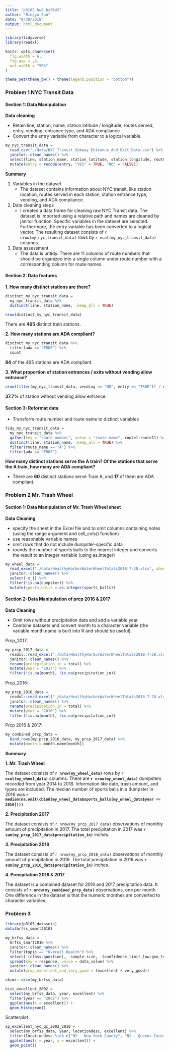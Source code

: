 ```yaml
---
title: "p8105_hw2_bs3142"
author: "Bingyu Sun"
date: "9/30/2018"
output: html_document
---
```


```r
library(tidyverse)
library(readxl)

knitr::opts_chunk$set(
  fig.width = 6,
  fig.asp = .6,
  out.width = "90%"
)

theme_set(theme_bw() + theme(legend.position = "bottom"))
```

### Problem 1    NYC Transit Data


#### Section 1: Data Manipulation

**Data cleaning**

  * Retain line, station, name, station latitude / longitude, routes served, entry, vending, entrance type, and ADA compliance
  * Convert the entry variable from character to a logical variable 
    
```r
my_nyc_transit_data = 
  read_csv("./data/NYC_Transit_Subway_Entrance_And_Exit_Data.csv") %>%
  janitor::clean_names() %>%
  select(line, station_name, station_latitude, station_longitude, route1:route11, entry, vending, entrance_type, ada) %>%
  mutate(entry = recode(entry, "YES" = TRUE, "NO" = FALSE))
```


**Summary**

1. Variables in the dataset
    * The dataset contains information about NYC transit, like station location, routes served in each station, station entrance type, vending, and ADA compliance. 
2. Data cleaning steps
    * I created a data frame for cleaning raw NYC Transit data. The dataset is imported using a relative path and names are cleaned by janitor function. Specific variables in the dateset are selected. Furthermore, the entry variable has been converted to a logical vector. The resulting dataset consists of `r nrow(my_nyc_transit_data)` rows by `r ncol(my_nyc_transit_data)` columns.
3. Data assessment
    * The data is untidy. There are 11 columns of route numbers that should be organized into a single column under route number with a corresponding column for route names.



#### Section 2: Data features

**1. How many distinct stations are there?**

```r
distinct_my_nyc_transit_data = 
  my_nyc_transit_data %>%
  distinct(line, station_name, .keep_all = TRUE)

nrow(distinct_my_nyc_transit_data)
```

There are **465** distinct train stations.

**2. How many stations are ADA compliant?**

```r
distinct_my_nyc_transit_data %>%
  filter(ada == "TRUE") %>%
  count
```

**84** of the 465 stations are ADA compliant.

**3. What proportion of station entrances / exits without vending allow entrance?**

```r
nrow(filter(my_nyc_transit_data, vending == "NO", entry == "TRUE")) / nrow(filter(my_nyc_transit_data, vending == "NO"))
```

**37.7%** of station without vending allow entrance.



#### Section 3: Reformat data


* Transform route number and route name to distinct variables 

```r
tidy_my_nyc_transit_data =
  my_nyc_transit_data %>%
  gather(key = "route_number", value = "route_name", route1:route11) %>%
  distinct(line, station_name, .keep_all = TRUE) %>%
  filter(route_name == "A") %>%
  filter(ada == "TRUE")
```

**How many distinct stations serve the A train? Of the stations that serve the A train, how many are ADA compliant?**

* There are **60** distinct stations serve Train A, and **17** of them are ADA compliant.


### Problem 2 Mr. Trash Wheel

#### Section 1: Data Manipulation of Mr. Trash Wheel sheet

**Data Cleaning**

* specify the sheet in the Excel file and to omit columns containing notes (using the range argument and cell_cols() function)
* use reasonable variable names
* omit rows that do not include dumpster-specific data
* rounds the number of sports balls to the nearest integer and converts the result to an integer variable (using as.integer)

```r
my_wheel_data =
  read_excel("./data/HealthyHarborWaterWheelTotals2018-7-28.xlsx", sheet = 1, range = cell_cols("Dumpster:Homes Powered")) %>%
  janitor::clean_names() %>%
  select(-x_1) %>%
  filter(!is.na(dumpster)) %>%
  mutate(sports_balls = as.integer(sports_balls))
```

#### Section 2: Data Manipulation of prcp 2016 & 2017

**Data Cleaning**

* Omit rows without precipitation data and add a variable year.
* Combine datasets and convert month to a character variable (the variable month.name is built into R and should be useful).

Prcp_2017:

```r
my_prcp_2017_data = 
  readxl::read_excel("./data/HealthyHarborWaterWheelTotals2018-7-28.xlsx", sheet = 4, skip = 1) %>%
  janitor::clean_names() %>%
  rename(precipitation_in = total) %>%
  mutate(year = "2017") %>%
  filter(!is.na(month), !is.na(precipitation_in))
```

Prcp_2016:

```r
my_prcp_2016_data =
  readxl::read_excel("./data/HealthyHarborWaterWheelTotals2018-7-28.xlsx", sheet = 5, skip = 1) %>%
  janitor::clean_names() %>%
  rename(precipitation_in = total) %>%
  mutate(year = "2016") %>%
  filter(!is.na(month), !is.na(precipitation_in))
```

Prcp 2016 & 2017:

```r
my_combined_prcp_data =
  bind_rows(my_prcp_2016_data, my_prcp_2017_data) %>%
  mutate(month = month.name[month])
```

**Summary**

**1. Mr. Trash Wheel**

The dataset consists of **`r nrow(my_wheel_data)`** rows by **`r ncol(my_wheel_data)`** columns. There are **`r nrow(my_wheel_data)`** dumpsters recorded from year 2014 to 2018. Information like date, trash amount, and types are included. The median number of sports balls in a dumpster in 2016 was **`r median(na.omit(cbind(my_wheel_data$sports_balls[my_wheel_data$year == 2016])))`**.

**2. Precipitation 2017**

The dataset consists of `r nrow(my_prcp_2017_data)` observations of monthly amount of precipitation in 2017. The total precipitation in 2017 was **`r sum(my_prcp_2017_data$precipitation_in)`** inches.

**3. Precipitation 2016**

The dataset consists of `r nrow(my_prcp_2016_data)` observations of monthly amount of precipitation in 2016. The total precipitation in 2016 was **`r sum(my_prcp_2016_data$precipitation_in)`** inches.

**4. Precipitation 2016 & 2017**

The dataset is a combined dataset for 2016 and 2017 precipitation data. It consists of **`r nrow(my_combined_prcp_data)`** observations, one per month. One difference in the dataset is that the numeric monthes are converted to character variables.

### Problem 3

```r
library(p8105.datasets)
data(brfss_smart2010)
```

```r
my_brfss_data = 
  brfss_smart2010 %>%
  janitor::clean_names() %>%
  filter(topic == "Overall Health") %>%
  select(-(class:question), -sample_size, -(confidence_limit_low:geo_location)) %>%
  spread(key = response, value = data_value) %>%
  janitor::clean_names() %>%
  mutate(prop_excellent_and_very_good = (excellent + very_good))
```

```r
skimr::skim(my_brfss_data)
```

```r
hist_excellent_2002 = 
  select(my_brfss_data, year, excellent) %>%
  filter(year == "2002") %>%
  ggplot(aes(x = excellent)) +
  geom_histogram()
```

Scatterplot
```r
sp_excellent_nyc_qc_2002_2010 =
  select(my_brfss_data, year, locationdesc, excellent) %>%
  filter(locationdesc %in% c("NY - New York County", "NY - Queens County")) %>%
  ggplot(aes(x = year, y = excellent)) +
  geom_point()
```

